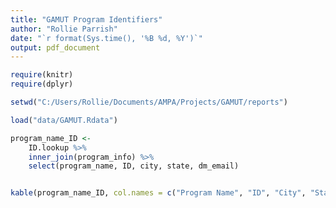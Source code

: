 ```yaml
---
title: "GAMUT Program Identifiers"
author: "Rollie Parrish"
date: "`r format(Sys.time(), '%B %d, %Y')`"
output: pdf_document
---
```


```r
require(knitr)
require(dplyr)

setwd("C:/Users/Rollie/Documents/AMPA/Projects/GAMUT/reports")

load("data/GAMUT.Rdata")

```

```r
program_name_ID <-
    ID.lookup %>%
    inner_join(program_info) %>%
    select(program_name, ID, city, state, dm_email)


kable(program_name_ID, col.names = c("Program Name", "ID", "City", "State", "Email"))


```

